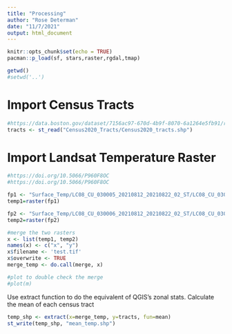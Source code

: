 ```yaml
---
title: "Processing"
author: "Rose Determan"
date: "11/7/2021"
output: html_document
---
```


```r
knitr::opts_chunk$set(echo = TRUE)
pacman::p_load(sf, stars,raster,rgdal,tmap)

getwd()
#setwd('..')
```

# Import Census Tracts
```r
#https://data.boston.gov/dataset/7156ac97-670d-4b9f-8070-6a1264e5fb91/resource/1721fbb7-ee56-4a61-9e1b-2f2342d202d1/download/census2020_tracts.zip
tracts <- st_read("Census2020_Tracts/Census2020_tracts.shp")
```

# Import Landsat Temperature Raster
```r
#https://doi.org/10.5066/P960F8OC
#https://doi.org/10.5066/P960F8OC

fp1 <- "Surface_Temp/LC08_CU_030005_20210812_20210822_02_ST/LC08_CU_030005_20210812_20210822_02_ST_B10.TIF"
temp1=raster(fp1)

fp2 <- "Surface_Temp/LC08_CU_030006_20210812_20210822_02_ST/LC08_CU_030006_20210812_20210822_02_ST_B10.TIF"
temp2=raster(fp2)

#merge the two rasters 
x <- list(temp1, temp2)
names(x) <- c("x", "y")
x$filename <- 'test.tif'
x$overwrite <- TRUE
merge_temp <- do.call(merge, x)

#plot to double check the merge
#plot(m)
```

Use extract function to do the equivalent of QGIS's zonal stats. Calculate the mean of each census tract
```r
temp_shp <- extract(x=merge_temp, y=tracts, fun=mean)
st_write(temp_shp, "mean_temp.shp")

```


